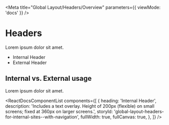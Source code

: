 
<Meta
  title="Global Layout/Headers/Overview"
  parameters={{ viewMode: 'docs' }}
/>

# Headers

Lorem ipsum dolor sit amet.

- Internal Header
- External Header

## Internal vs. External usage

Lorem ipsum dolor sit amet.

<ReactDocsComponentList
  components={[
    {
      heading: 'Internal Header',
      description:
        'Includes a text overlay. Height of 200px (flexible) on small screens; fixed at 360px on larger screens.',
      storyId: 'global-layout-headers-for-internal-sites--with-navigation',
      fullWidth: true,
      fullCanvas: true,
    },
  ]}
/>
